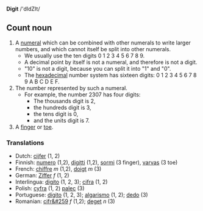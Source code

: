'''Digit''' /'dIdZIt/

==Count noun==

# A [[numeral]] which can be combined with other numerals to write larger numbers, and which cannot itself be split into other numerals.
#* We usually use the ten digits 0 1 2 3 4 5 6 7 8 9.
#* A decimal point by itself is not a numeral, and therefore is not a digit.
#* "10" is not a digit, because you can split it into "1" and "0".
#* The [[hexadecimal]] number system has sixteen digits: 0 1 2 3 4 5 6 7 8 9 A B C D E F. 
# The number represented by such a numeral.
#* For example, the number 2307 has four digits:
#** The thousands digit is 2,
#** the hundreds digit is 3,
#** the tens digit is 0,
#** and the units digit is 7.
# A [[finger]] or [[toe]].

===Translations===
*Dutch: [[cijfer]] (1, 2)
*Finnish: [[numero]] (1,2), [[digitti]] (1,2), [[sormi]] (3 finger), [[varvas]] (3 toe)
*French: [[chiffre]] ''m'' (1,2), [[doigt]] ''m'' (3)
*German: [[Ziffer]] ''f'' (1, 2)
*Interlingua: [[digito]] (1, 2, 3); [[cifra]] (1, 2)
*Polish: [[cyfra]] (1, 2) [[palec]] (3)
*Portuguese: [[dígito]] (1, 2, 3); [[algarismo]] (1, 2); [[dedo]] (3)
*Romanian: [[cifr&#259]] ''f'' (1,2); [[deget]] ''n'' (3)
